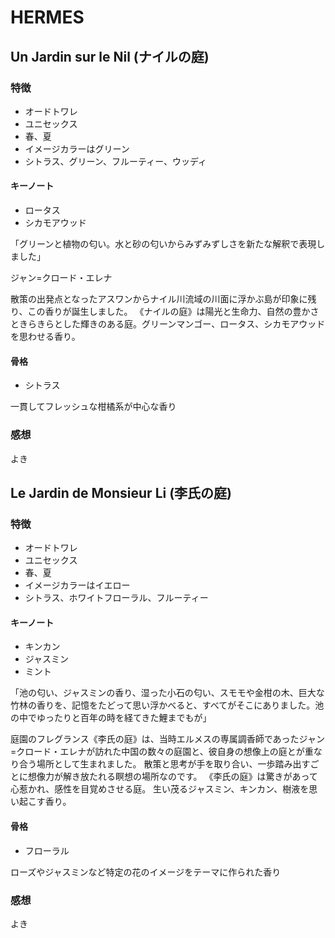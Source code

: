 # HERMES

## Un Jardin sur le Nil (ナイルの庭)
### 特徴
- オードトワレ
- ユニセックス
- 春、夏
- イメージカラーはグリーン
- シトラス、グリーン、フルーティー、ウッディ

#### キーノート
- ロータス
- シカモアウッド

「グリーンと植物の匂い。水と砂の匂いからみずみずしさを新たな解釈で表現しました」

ジャン=クロード・エレナ

散策の出発点となったアスワンからナイル川流域の川面に浮かぶ島が印象に残り、この香りが誕生しました。
《ナイルの庭》は陽光と生命力、自然の豊かさときらきらとした輝きのある庭。グリーンマンゴー、ロータス、シカモアウッドを思わせる香り。

#### 骨格
- シトラス

一貫してフレッシュな柑橘系が中心な香り

### 感想
よき

## Le Jardin de Monsieur Li (李氏の庭)
### 特徴
- オードトワレ
- ユニセックス
- 春、夏
- イメージカラーはイエロー
- シトラス、ホワイトフローラル、フルーティー

#### キーノート
- キンカン
- ジャスミン
- ミント

「池の匂い、ジャスミンの香り、湿った小石の匂い、スモモや金柑の木、巨大な竹林の香りを、記憶をたどって思い浮かべると、すべてがそこにありました。池の中でゆったりと百年の時を経てきた鯉までもが」

庭園のフレグランス《李氏の庭》は、当時エルメスの専属調香師であったジャン=クロード・エレナが訪れた中国の数々の庭園と、彼自身の想像上の庭とが重なり合う場所として生まれました。
散策と思考が手を取り合い、一歩踏み出すごとに想像力が解き放たれる瞑想の場所なのです。 
《李氏の庭》は驚きがあって心惹かれ、感性を目覚めさせる庭。
生い茂るジャスミン、キンカン、樹液を思い起こす香り。

#### 骨格
- フローラル

ローズやジャスミンなど特定の花のイメージをテーマに作られた香り

### 感想
よき
